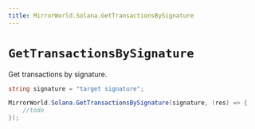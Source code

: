 ```yaml
---
title: MirrorWorld.Solana.GetTransactionsBySignature
---
```


# `GetTransactionsBySignature`

Get transactions by signature.
```csharp
string signature = "target signature";

MirrorWorld.Solana.GetTransactionsBySignature(signature, (res) => {
    //todo
});
```